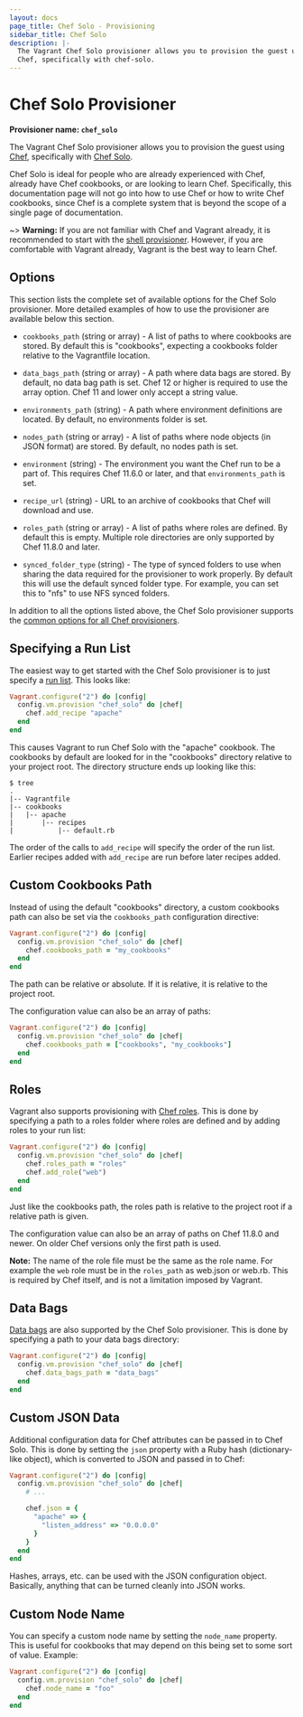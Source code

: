 ```yaml
---
layout: docs
page_title: Chef Solo - Provisioning
sidebar_title: Chef Solo
description: |-
  The Vagrant Chef Solo provisioner allows you to provision the guest using
  Chef, specifically with chef-solo.
---
```


# Chef Solo Provisioner

**Provisioner name: `chef_solo`**

The Vagrant Chef Solo provisioner allows you to provision the guest using
[Chef](https://www.chef.io/chef/), specifically with
[Chef Solo](https://docs.chef.io/chef_solo.html).

Chef Solo is ideal for people who are already experienced with Chef,
already have Chef cookbooks, or are looking to learn Chef. Specifically,
this documentation page will not go into how to use Chef or how to write
Chef cookbooks, since Chef is a complete system that is beyond the scope
of a single page of documentation.

~> **Warning:** If you are not familiar with Chef and Vagrant already,
it is recommended to start with the [shell provisioner](/docs/provisioning/shell).
However, if you are comfortable with Vagrant already, Vagrant
is the best way to learn Chef.

## Options

This section lists the complete set of available options for the Chef Solo
provisioner. More detailed examples of how to use the provisioner are
available below this section.

- `cookbooks_path` (string or array) - A list of paths to where cookbooks
  are stored. By default this is "cookbooks", expecting a cookbooks folder
  relative to the Vagrantfile location.

- `data_bags_path` (string or array) - A path where data bags are stored. By
  default, no data bag path is set. Chef 12 or higher is required to use the
  array option. Chef 11 and lower only accept a string value.

- `environments_path` (string) - A path where environment definitions are
  located. By default, no environments folder is set.

- `nodes_path` (string or array) - A list of paths where node objects (in JSON format) are stored. By default, no
  nodes path is set.

- `environment` (string) - The environment you want the Chef run to be
  a part of. This requires Chef 11.6.0 or later, and that `environments_path`
  is set.

- `recipe_url` (string) - URL to an archive of cookbooks that Chef will download
  and use.

- `roles_path` (string or array) - A list of paths where roles are defined.
  By default this is empty. Multiple role directories are only supported by
  Chef 11.8.0 and later.

- `synced_folder_type` (string) - The type of synced folders to use when
  sharing the data required for the provisioner to work properly. By default
  this will use the default synced folder type. For example, you can set this
  to "nfs" to use NFS synced folders.

In addition to all the options listed above, the Chef Solo provisioner supports
the [common options for all Chef provisioners](/docs/provisioning/chef_common).

## Specifying a Run List

The easiest way to get started with the Chef Solo provisioner is to just
specify a [run list](https://docs.chef.io/nodes.html#about-run-lists). This looks like:

```ruby
Vagrant.configure("2") do |config|
  config.vm.provision "chef_solo" do |chef|
    chef.add_recipe "apache"
  end
end
```

This causes Vagrant to run Chef Solo with the "apache" cookbook. The cookbooks
by default are looked for in the "cookbooks" directory relative to your
project root. The directory structure ends up looking like this:

```
$ tree
.
|-- Vagrantfile
|-- cookbooks
|   |-- apache
|       |-- recipes
|           |-- default.rb
```

The order of the calls to `add_recipe` will specify the order of the run list.
Earlier recipes added with `add_recipe` are run before later recipes added.

## Custom Cookbooks Path

Instead of using the default "cookbooks" directory, a custom cookbooks
path can also be set via the `cookbooks_path` configuration directive:

```ruby
Vagrant.configure("2") do |config|
  config.vm.provision "chef_solo" do |chef|
    chef.cookbooks_path = "my_cookbooks"
  end
end
```

The path can be relative or absolute. If it is relative, it is relative
to the project root.

The configuration value can also be an array of paths:

```ruby
Vagrant.configure("2") do |config|
  config.vm.provision "chef_solo" do |chef|
    chef.cookbooks_path = ["cookbooks", "my_cookbooks"]
  end
end
```

## Roles

Vagrant also supports provisioning with [Chef roles](https://docs.chef.io/roles.html).
This is done by specifying a path to a roles folder where roles are defined
and by adding roles to your run list:

```ruby
Vagrant.configure("2") do |config|
  config.vm.provision "chef_solo" do |chef|
    chef.roles_path = "roles"
    chef.add_role("web")
  end
end
```

Just like the cookbooks path, the roles path is relative to the project
root if a relative path is given.

The configuration value can also be an array of paths on Chef 11.8.0 and newer.
On older Chef versions only the first path is used.

**Note:** The name of the role file must be the same as the role name.
For example the `web` role must be in the `roles_path` as web.json or web.rb.
This is required by Chef itself, and is not a limitation imposed by
Vagrant.

## Data Bags

[Data bags](https://docs.chef.io/data_bags.html) are also
supported by the Chef Solo provisioner. This is done by specifying
a path to your data bags directory:

```ruby
Vagrant.configure("2") do |config|
  config.vm.provision "chef_solo" do |chef|
    chef.data_bags_path = "data_bags"
  end
end
```

## Custom JSON Data

Additional configuration data for Chef attributes can be passed in
to Chef Solo. This is done by setting the `json` property with a Ruby
hash (dictionary-like object), which is converted to JSON and passed
in to Chef:

```ruby
Vagrant.configure("2") do |config|
  config.vm.provision "chef_solo" do |chef|
    # ...

    chef.json = {
      "apache" => {
        "listen_address" => "0.0.0.0"
      }
    }
  end
end
```

Hashes, arrays, etc. can be used with the JSON configuration object. Basically,
anything that can be turned cleanly into JSON works.

## Custom Node Name

You can specify a custom node name by setting the `node_name` property. This
is useful for cookbooks that may depend on this being set to some sort
of value. Example:

```ruby
Vagrant.configure("2") do |config|
  config.vm.provision "chef_solo" do |chef|
    chef.node_name = "foo"
  end
end
```
